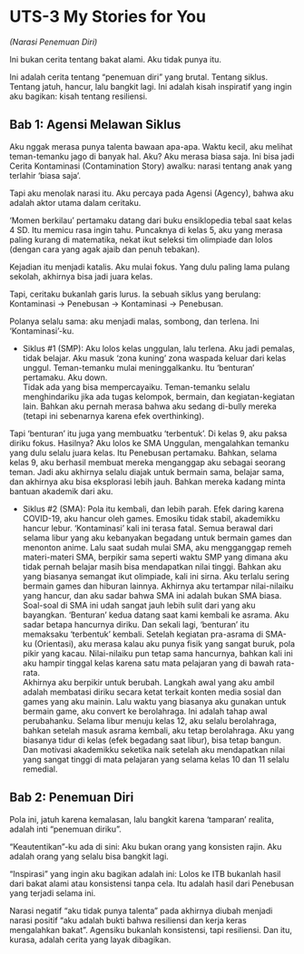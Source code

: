 # UTS-3 My Stories for You
*(Narasi Penemuan Diri)*

Ini bukan cerita tentang bakat alami. Aku tidak punya itu.

Ini adalah cerita tentang "penemuan diri" yang brutal. Tentang siklus. Tentang jatuh, hancur, lalu bangkit lagi. Ini adalah kisah inspiratif yang ingin aku bagikan: kisah tentang resiliensi.

## **Bab 1: Agensi Melawan Siklus**

Aku nggak merasa punya talenta bawaan apa-apa. Waktu kecil, aku melihat teman-temanku jago di banyak hal. Aku? Aku merasa biasa saja. Ini bisa jadi Cerita Kontaminasi (Contamination Story) awalku: narasi tentang anak yang terlahir 'biasa saja'.

Tapi aku menolak narasi itu. Aku percaya pada Agensi (Agency), bahwa aku adalah aktor utama dalam ceritaku.

'Momen berkilau' pertamaku datang dari buku ensiklopedia tebal saat kelas 4 SD. Itu memicu rasa ingin tahu. Puncaknya di kelas 5, aku yang merasa paling kurang di matematika, nekat ikut seleksi tim olimpiade dan lolos (dengan cara yang agak ajaib dan penuh tebakan).

Kejadian itu menjadi katalis. Aku mulai fokus. Yang dulu paling lama pulang sekolah, akhirnya bisa jadi juara kelas.

Tapi, ceritaku bukanlah garis lurus. Ia sebuah siklus yang berulang: Kontaminasi -> Penebusan -> Kontaminasi -> Penebusan.

Polanya selalu sama: aku menjadi malas, sombong, dan terlena. Ini 'Kontaminasi'-ku.

- Siklus #1 (SMP): Aku lolos kelas unggulan, lalu terlena. Aku jadi pemalas, tidak belajar. Aku masuk 'zona kuning' zona waspada keluar dari kelas unggul. Teman-temanku mulai meninggalkanku. Itu 'benturan' pertamaku. Aku down.  
Tidak ada yang bisa mempercayaiku. Teman-temanku selalu menghindariku jika ada tugas kelompok, bermain, dan kegiatan-kegiatan lain. Bahkan aku pernah merasa bahwa aku sedang di-bully mereka (tetapi ini sebenarnya karena efek overthinking).

Tapi 'benturan' itu juga yang membuatku 'terbentuk'. Di kelas 9, aku paksa diriku fokus. Hasilnya? Aku lolos ke SMA Unggulan, mengalahkan temanku yang dulu selalu juara kelas. Itu Penebusan pertamaku. Bahkan, selama kelas 9, aku berhasil membuat mereka menganggap aku sebagai seorang teman. Jadi aku akhirnya selalu diajak untuk bermain sama, belajar sama, dan akhirnya aku bisa eksplorasi lebih jauh. Bahkan mereka kadang minta bantuan akademik dari aku.

- Siklus #2 (SMA): Pola itu kembali, dan lebih parah. Efek daring karena COVID-19, aku hancur oleh games. Emosiku tidak stabil, akademikku hancur lebur. 'Kontaminasi' kali ini terasa fatal.
Semua berawal dari selama libur yang aku kebanyakan begadang untuk bermain games dan menonton anime. Lalu saat sudah mulai SMA, aku mengganggap remeh materi-materi SMA, berpikir sama seperti waktu SMP yang dimana aku tidak pernah belajar masih bisa mendapatkan nilai tinggi. Bahkan aku yang biasanya semangat ikut olimpiade, kali ini sirna. Aku terlalu sering bermain games dan hiburan lainnya. Akhirnya aku tertampar nilai-nilaiku yang hancur, dan aku sadar bahwa SMA ini adalah bukan SMA biasa. Soal-soal di SMA ini udah sangat jauh lebih sulit dari yang aku bayangkan.
'Benturan' kedua datang saat kami kembali ke asrama. Aku sadar betapa hancurnya diriku. Dan sekali lagi, 'benturan' itu memaksaku 'terbentuk' kembali. Setelah kegiatan pra-asrama di SMA-ku (Orientasi), aku merasa kalau aku punya fisik yang sangat buruk, pola pikir yang kacau. Nilai-nilaiku pun tetap sama hancurnya, bahkan kali ini aku hampir tinggal kelas karena satu mata pelajaran yang di bawah rata-rata.  
Akhirnya aku berpikir untuk berubah. Langkah awal yang aku ambil adalah membatasi diriku secara ketat terkait konten media sosial dan games yang aku mainin. Lalu waktu yang biasanya aku gunakan untuk bermain game, aku convert ke berolahraga. Ini adalah tahap awal perubahanku. Selama libur menuju kelas 12, aku selalu berolahraga, bahkan setelah masuk asrama kembali, aku tetap berolahraga. Aku yang biasanya tidur di kelas (efek begadang saat libur), bisa tetap bangun. Dan motivasi akademikku seketika naik setelah aku mendapatkan nilai yang sangat tinggi di mata pelajaran yang selama kelas 10 dan 11 selalu remedial.

## **Bab 2: Penemuan Diri**

Pola ini, jatuh karena kemalasan, lalu bangkit karena 'tamparan' realita, adalah inti "penemuan diriku".

"Keautentikan"-ku ada di sini: Aku bukan orang yang konsisten rajin. Aku adalah orang yang selalu bisa bangkit lagi.

"Inspirasi" yang ingin aku bagikan adalah ini: Lolos ke ITB bukanlah hasil dari bakat alami atau konsistensi tanpa cela. Itu adalah hasil dari Penebusan yang terjadi selama ini.

Narasi negatif "aku tidak punya talenta" pada akhirnya diubah menjadi narasi positif "aku adalah bukti bahwa resiliensi dan kerja keras mengalahkan bakat". Agensiku bukanlah konsistensi, tapi resiliensi. Dan itu, kurasa, adalah cerita yang layak dibagikan.